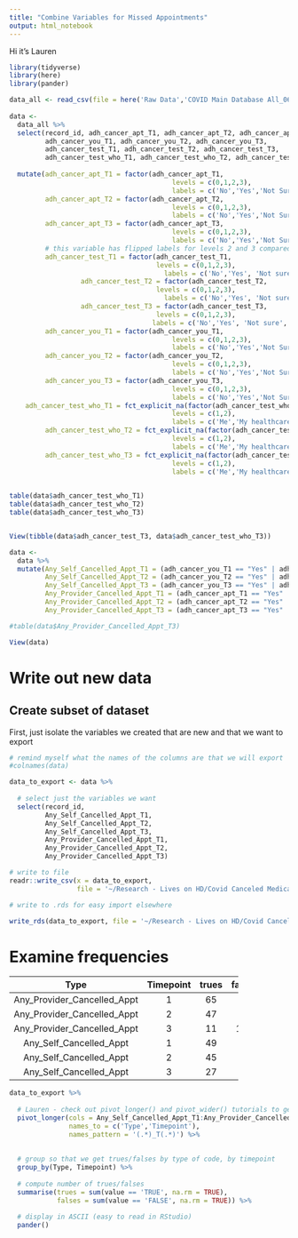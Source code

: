 ```yaml
---
title: "Combine Variables for Missed Appointments"
output: html_notebook
---
```

Hi it's Lauren

```r
library(tidyverse)
library(here)
library(pander)

```


```r

data_all <- read_csv(file = here('Raw Data','COVID Main Database All_06-17-21.csv')
  
data <- 
  data_all %>%
  select(record_id, adh_cancer_apt_T1, adh_cancer_apt_T2, adh_cancer_apt_T3,
         adh_cancer_you_T1, adh_cancer_you_T2, adh_cancer_you_T3,
         adh_cancer_test_T1, adh_cancer_test_T2, adh_cancer_test_T3,
         adh_cancer_test_who_T1, adh_cancer_test_who_T2, adh_cancer_test_who_T3) %>%
  
  mutate(adh_cancer_apt_T1 = factor(adh_cancer_apt_T1,
                                         levels = c(0,1,2,3),
                                         labels = c('No','Yes','Not Sure', 'I did not have anything scheduled')),
         adh_cancer_apt_T2 = factor(adh_cancer_apt_T2,
                                         levels = c(0,1,2,3),
                                         labels = c('No','Yes','Not Sure', 'I did not have anything scheduled')),
         adh_cancer_apt_T3 = factor(adh_cancer_apt_T3,
                                         levels = c(0,1,2,3),
                                         labels = c('No','Yes','Not Sure', 'I did not have anything scheduled')),
         # this variable has flipped labels for levels 2 and 3 compared to prior variables
         adh_cancer_test_T1 = factor(adh_cancer_test_T1,
                                     levels = c(0,1,2,3),
                                       labels = c('No','Yes', 'Not sure', 'I did not have anything scheduled')),
                  adh_cancer_test_T2 = factor(adh_cancer_test_T2,
                                     levels = c(0,1,2,3),
                                       labels = c('No','Yes', 'Not sure', 'I did not have anything scheduled')),
                  adh_cancer_test_T3 = factor(adh_cancer_test_T3,
                                     levels = c(0,1,2,3),
                                    labels = c('No','Yes', 'Not sure', 'I did not have anything scheduled')),
         adh_cancer_you_T1 = factor(adh_cancer_you_T1,
                                         levels = c(0,1,2,3),
                                         labels = c('No','Yes','Not Sure', 'I did not have anything scheduled')),
         adh_cancer_you_T2 = factor(adh_cancer_you_T2,
                                         levels = c(0,1,2,3),
                                         labels = c('No','Yes','Not Sure', 'I did not have anything scheduled')),
         adh_cancer_you_T3 = factor(adh_cancer_you_T3,
                                         levels = c(0,1,2,3),
                                         labels = c('No','Yes','Not Sure', 'I did not have anything scheduled')),
    adh_cancer_test_who_T1 = fct_explicit_na(factor(adh_cancer_test_who_T1,
                                         levels = c(1,2),
                                         labels = c('Me','My healthcare provider'))),
         adh_cancer_test_who_T2 = fct_explicit_na(factor(adh_cancer_test_who_T2,
                                         levels = c(1,2),
                                         labels = c('Me','My healthcare provider'))),
         adh_cancer_test_who_T3 = fct_explicit_na(factor(adh_cancer_test_who_T3,
                                         levels = c(1,2),
                                         labels = c('Me','My healthcare provider'))))
  

table(data$adh_cancer_test_who_T1)
table(data$adh_cancer_test_who_T2)
table(data$adh_cancer_test_who_T3)


View(tibble(data$adh_cancer_test_T3, data$adh_cancer_test_who_T3))
```


```r

data <-
  data %>%
  mutate(Any_Self_Cancelled_Appt_T1 = (adh_cancer_you_T1 == "Yes" | adh_cancer_test_who_T1 == "Me"),
         Any_Self_Cancelled_Appt_T2 = (adh_cancer_you_T2 == "Yes" | adh_cancer_test_who_T2 == "Me"),
         Any_Self_Cancelled_Appt_T3 = (adh_cancer_you_T3 == "Yes" | adh_cancer_test_who_T3 == "Me"),
         Any_Provider_Cancelled_Appt_T1 = (adh_cancer_apt_T1 == "Yes" | adh_cancer_test_who_T1 == "My provider"),
         Any_Provider_Cancelled_Appt_T2 = (adh_cancer_apt_T2 == "Yes" | adh_cancer_test_who_T2 == "My provider"),
         Any_Provider_Cancelled_Appt_T3 = (adh_cancer_apt_T3 == "Yes" | adh_cancer_test_who_T3 == "My provider"))

#table(data$Any_Provider_Cancelled_Appt_T3)

View(data)

```


# Write out new data 

## Create subset of dataset

First, just isolate the variables we created that are new and that we want to export

```r
# remind myself what the names of the columns are that we will export
#colnames(data)

data_to_export <- data %>%
  
  # select just the variables we want
  select(record_id, 
         Any_Self_Cancelled_Appt_T1,    
         Any_Self_Cancelled_Appt_T2,  
         Any_Self_Cancelled_Appt_T3,
         Any_Provider_Cancelled_Appt_T1,
         Any_Provider_Cancelled_Appt_T2,
         Any_Provider_Cancelled_Appt_T3)

# write to file
readr::write_csv(x = data_to_export, 
                 file = '~/Research - Lives on HD/Covid Canceled Medical Appointments Analysis/Generated Data/any_self_or_provider_cancelled_appts.csv')

# write to .rds for easy import elsewhere

write_rds(data_to_export, file = '~/Research - Lives on HD/Covid Canceled Medical Appointments Analysis/Generated Data/any_self_or_provider_cancelled_appts.rds')


```

# Examine frequencies

----------------------------------------------------------
            Type               Timepoint   trues   falses 
----------------------------- ----------- ------- --------
 Any_Provider_Cancelled_Appt       1        65       81   

 Any_Provider_Cancelled_Appt       2        47       93   

 Any_Provider_Cancelled_Appt       3        11      109   

   Any_Self_Cancelled_Appt         1        49       97   

   Any_Self_Cancelled_Appt         2        45       95   

   Any_Self_Cancelled_Appt         3        27       93   
----------------------------------------------------------

```r

data_to_export %>%
  
  # Lauren - check out pivot_longer() and pivot_wider() tutorials to get a sense of what this does. This command is one of the most powerful ones in R imo :). Basically what it does is reformat the data so that I can just then group and count trues/falses once rather than separately for each variable in the next lines.
  pivot_longer(cols = Any_Self_Cancelled_Appt_T1:Any_Provider_Cancelled_Appt_T3, 
               names_to = c('Type','Timepoint'),
               names_pattern = '(.*)_T(.*)') %>%
  
  
  # group so that we get trues/falses by type of code, by timepoint
  group_by(Type, Timepoint) %>%
  
  # compute number of trues/falses
  summarise(trues = sum(value == 'TRUE', na.rm = TRUE),
            falses = sum(value == 'FALSE', na.rm = TRUE)) %>%
  
  # display in ASCII (easy to read in RStudio)
  pander()
  

```
